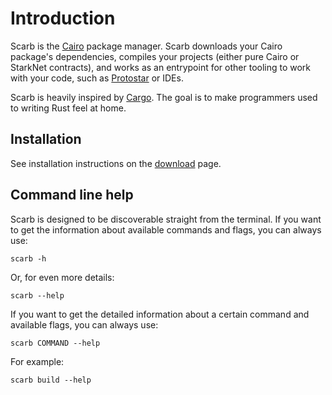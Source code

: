 # Introduction

Scarb is the [Cairo](https://cairo-lang.org) package manager.
Scarb downloads your Cairo package's dependencies, compiles your projects (either pure Cairo or StarkNet contracts),
and works as an entrypoint for other tooling to work with your code, such as [Protostar](https://docs.swmansion.com/protostar) or IDEs.

Scarb is heavily inspired by [Cargo](https://doc.rust-lang.org/cargo/).
The goal is to make programmers used to writing Rust feel at home.

## Installation

See installation instructions on the [download](/download) page.

## Command line help

Scarb is designed to be discoverable straight from the terminal.
If you want to get the information about available commands and flags, you can always use:

```shell copy
scarb -h
```

Or, for even more details:

```shell copy
scarb --help
```

If you want to get the detailed information about a certain command and available flags, you can always use:

```shell
scarb COMMAND --help
```

For example:

```shell copy
scarb build --help
```
